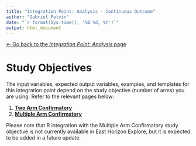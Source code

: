 ```yaml
---
title: "Integration Point: Analysis - Continuous Outcome"
author: "Gabriel Potvin"
date: "`r format(Sys.time(), '%B %d, %Y')`"
output: html_document
---
```


[$\leftarrow$ Go back to the *Integration Point: Analysis* page](IntegrationPointAnalysis.html)

# Study Objectives

The input variables, expected output variables, examples, and templates for this integration point depend on the study objective (number of arms) you are using. Refer to the relevant pages below:

1. [**Two Arm Confirmatory**](IntegrationPointAnalysisContinuousTwoArm.html)
1. [**Multiple Arm Confirmatory**](IntegrationPointAnalysisContinuousMultipleArm.html)

Please note that R integration with the Multiple Arm Confirmatory study objective is not currently available in East Horizon Explore, but it is expected to be added in a future update.